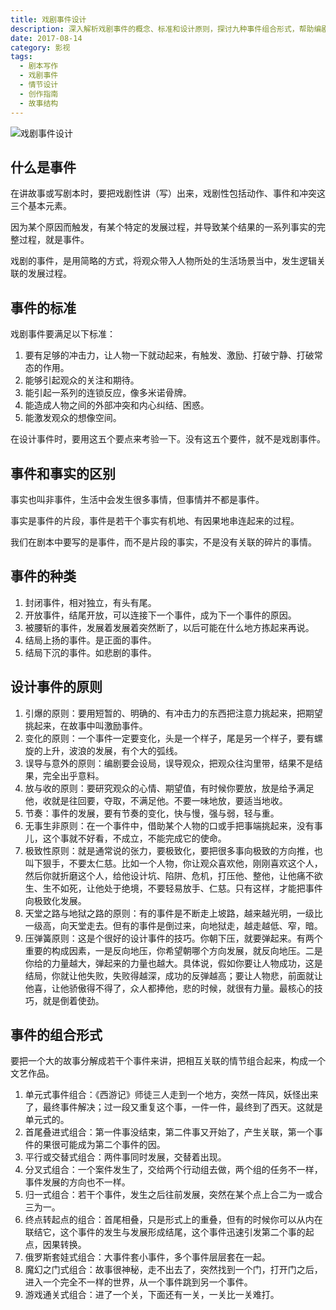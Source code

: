 ```yaml
---
title: 戏剧事件设计
description: 深入解析戏剧事件的概念、标准和设计原则，探讨九种事件组合形式，帮助编剧更好地构建戏剧性的故事结构
date: 2017-08-14
category: 影视
tags:
  - 剧本写作
  - 戏剧事件
  - 情节设计
  - 创作指南
  - 故事结构
---
```


![戏剧事件设计](https://img.dava.cc/img/戏剧事件设计.png)

## 什么是事件

在讲故事或写剧本时，要把戏剧性讲（写）出来，戏剧性包括动作、事件和冲突这三个基本元素。

因为某个原因而触发，有某个特定的发展过程，并导致某个结果的一系列事实的完整过程，就是事件。

戏剧的事件，是用简略的方式，将观众带入人物所处的生活场景当中，发生逻辑关联的发展过程。

## 事件的标准

戏剧事件要满足以下标准：

1. 要有足够的冲击力，让人物一下就动起来，有触发、激励、打破宁静、打破常态的作用。
2. 能够引起观众的关注和期待。
3. 能引起一系列的连锁反应，像多米诺骨牌。
4. 能造成人物之间的外部冲突和内心纠结、困惑。
5. 能激发观众的想像空间。

在设计事件时，要用这五个要点来考验一下。没有这五个要件，就不是戏剧事件。

## 事件和事实的区别

事实也叫非事件，生活中会发生很多事情，但事情并不都是事件。

事实是事件的片段，事件是若干个事实有机地、有因果地串连起来的过程。

我们在剧本中要写的是事件，而不是片段的事实，不是没有关联的碎片的事情。

## 事件的种类

1. 封闭事件，相对独立，有头有尾。
2. 开放事件，结尾开放，可以连接下一个事件，成为下一个事件的原因。
3. 被腰斩的事件，发展着发展着突然断了，以后可能在什么地方拣起来再说。
4. 结局上扬的事件。是正面的事件。
5. 结局下沉的事件。如悲剧的事件。

## 设计事件的原则

1. 引爆的原则：要用短暂的、明确的、有冲击力的东西把注意力挑起来，把期望挑起来，在故事中叫激励事件。
2. 变化的原则：一个事件一定要变化，头是一个样子，尾是另一个样子，要有螺旋的上升，波浪的发展，有个大的弧线。
3. 误导与意外的原则：编剧要会设局，误导观众，把观众往沟里带，结果不是结果，完全出乎意料。
4. 放与收的原则：要研究观众的心情、期望值，有时候你要放，放是给予满足他，收就是往回要，夺取，不满足他。不要一味地放，要适当地收。
5. 节奏：事件的发展，要有节奏的变化，快与慢，强与弱，轻与重。
6. 无事生非原则：在一个事件中，借助某个人物的口或手把事端挑起来，没有事儿，这个事就不好看，不成立，不能完成它的使命。
7. 极致性原则：就是通常说的张力，要极致化，要把很多事向极致的方向推，也叫下狠手，不要太仁慈。比如一个人物，你让观众喜欢他，刚刚喜欢这个人，然后你就折磨这个人，给他设计坑、陷阱、危机，打压他、整他，让他痛不欲生、生不如死，让他处于绝境，不要轻易放手、仁慈。只有这样，才能把事件向极致化发展。
8. 天堂之路与地狱之路的原则：有的事件是不断走上坡路，越来越光明，一级比一级高，向天堂走去。但有的事件是倒过来，向地狱走，越走越低、窄，暗。
9. 压弹簧原则：这是个很好的设计事件的技巧。你朝下压，就要弹起来。有两个重要的构成因素，一是反向地压，你希望朝哪个方向发展，就反向地压。二是你给的力量越大，弹起来的力量也越大。具体说，假如你要让人物成功，这是结局，你就让他失败，失败得越深，成功的反弹越高；要让人物悲，前面就让他喜，让他骄傲得不得了，众人都捧他，悲的时候，就很有力量。最核心的技巧，就是倒着使劲。

## 事件的组合形式

要把一个大的故事分解成若干个事件来讲，把相互关联的情节组合起来，构成一个文艺作品。

1. 单元式事件组合：《西游记》师徒三人走到一个地方，突然一阵风，妖怪出来了，最终事件解决；过一段又重复这个事，一件一件，最终到了西天。这就是单元式的。
2. 首尾叠进式组合：第一件事没结束，第二件事又开始了，产生关联，第一个事件的果很可能成为第二个事件的因。
3. 平行或交替式组合：两件事同时发展，交替着出现。
4. 分叉式组合：一个案件发生了，交给两个行动组去做，两个组的任务不一样，事件发展的方向也不一样。
5. 归一式组合：若干个事件，发生之后往前发展，突然在某个点上合二为一或合三为一。
6. 终点转起点的组合：首尾相叠，只是形式上的重叠，但有的时候你可以从内在联结它，这个事件的发生与发展形成结尾，这个事件迅速引发第二个事的起点，因果转换。
7. 俄罗斯套娃式组合：大事件套小事件，多个事件层层套在一起。
8. 魔幻之门式组合：故事很神秘，走不出去了，突然找到一个门，打开门之后，进入一个完全不一样的世界，从一个事件跳到另一个事件。
9. 游戏通关式组合：进了一个关，下面还有一关，一关比一关难打。